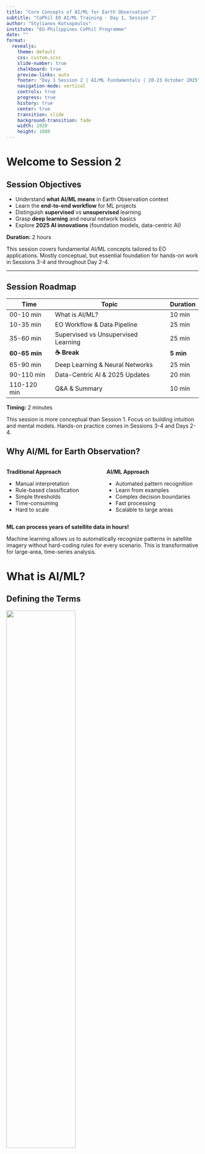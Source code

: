 ```yaml
---
title: "Core Concepts of AI/ML for Earth Observation"
subtitle: "CoPhil EO AI/ML Training - Day 1, Session 2"
author: "Stylianos Kotsopoulos"
institute: "EU-Philippines CoPhil Programme"
date: ""
format:
  revealjs:
    theme: default
    css: custom.scss
    slide-number: true
    chalkboard: true
    preview-links: auto
    footer: "Day 1 Session 2 | AI/ML Fundamentals | 20-23 October 2025"
    navigation-mode: vertical
    controls: true
    progress: true
    history: true
    center: true
    transition: slide
    background-transition: fade
    width: 1920
    height: 1080
---
```


# Welcome to Session 2 {background-color="#1e3a8a"}

## Session Objectives

::: {.incremental}
- Understand **what AI/ML means** in Earth Observation context
- Learn the **end-to-end workflow** for ML projects
- Distinguish **supervised** vs **unsupervised** learning
- Grasp **deep learning** and neural network basics
- Explore **2025 AI innovations** (foundation models, data-centric AI)
:::

::: {.fragment}
**Duration:** 2 hours
:::

::: {.notes}
This session covers fundamental AI/ML concepts tailored to EO applications. Mostly conceptual, but essential foundation for hands-on work in Sessions 3-4 and throughout Day 2-4.
:::

---

## Session Roadmap

| Time | Topic | Duration |
|------|-------|----------|
| 00-10 min | What is AI/ML? | 10 min |
| 10-35 min | EO Workflow & Data Pipeline | 25 min |
| 35-60 min | Supervised vs Unsupervised Learning | 25 min |
| **60-65 min** | **☕ Break** | **5 min** |
| 65-90 min | Deep Learning & Neural Networks | 25 min |
| 90-110 min | Data-Centric AI & 2025 Updates | 20 min |
| 110-120 min | Q&A & Summary | 10 min |

::: {.notes}
**Timing:** 2 minutes

This session is more conceptual than Session 1. Focus on building intuition and mental models. Hands-on practice comes in Sessions 3-4 and Days 2-4.
:::

## Why AI/ML for Earth Observation?

::: {.columns}
::: {.column width="50%"}
**Traditional Approach**

- Manual interpretation
- Rule-based classification
- Simple thresholds
- Time-consuming
- Hard to scale
:::

::: {.column width="50%"}
**AI/ML Approach**

- Automated pattern recognition
- Learn from examples
- Complex decision boundaries
- Fast processing
- Scalable to large areas
:::
:::

::: {.fragment}
**ML can process years of satellite data in hours!**
:::

::: {.notes}
Machine learning allows us to automatically recognize patterns in satellite imagery without hard-coding rules for every scenario. This is transformative for large-area, time-series analysis.
:::

# What is AI/ML? {background-color="#0f766e"}

## Defining the Terms

![](images/ai_ml_dl_venn.png){fig-align="center" width="60%"}

::: {.incremental}
- **Artificial Intelligence (AI):** Broad field of making machines "smart"
- **Machine Learning (ML):** Subset of AI where algorithms learn from data
- **Deep Learning (DL):** Subset of ML using neural networks with many layers
:::

::: {.notes}
AI is the broadest term. Machine Learning is a subset where computer algorithms learn patterns from data without being explicitly programmed. Deep Learning uses neural networks.
:::

## Machine Learning in Simple Terms

::: {.columns}
::: {.column width="50%"}
**Traditional Programming**

```
Rules + Data → Results
```

- Programmer writes explicit rules
- Fixed logic
- Hard to handle complexity
:::

::: {.column width="50%"}
**Machine Learning**

```
Data + Results → Rules
```

- Algorithm learns rules from examples
- Adaptive
- Handles complex patterns
:::
:::

::: {.notes}
In traditional programming, we tell computers what to do step-by-step. In ML, we show examples and the algorithm figures out the pattern.
:::

## ML in Earth Observation Context

::: {.columns}
::: {.column width="50%"}
**Example: Forest vs Non-Forest**

**Traditional:**

```
IF NDVI > 0.6 THEN Forest
ELSE Non-Forest
```

Simple, but breaks easily
:::

::: {.column width="50%"}
**Machine Learning:**

- Show 1000 examples of forest pixels
- Show 1000 examples of non-forest
- Algorithm learns complex patterns
- Works in diverse conditions
:::
:::

![](images/ml_classification_example.jpg){fig-align="center" width="60%"}

::: {.notes}
A simple NDVI threshold might work in one region but fail in another. ML can learn the nuanced patterns that distinguish forest from non-forest across different conditions.
:::

# The AI/ML Workflow for EO {background-color="#0f766e"}

## End-to-End ML Workflow

![](images/ml_workflow.png){fig-align="center" width="90%"}

::: {.notes}
This is the typical workflow for any ML project in Earth Observation. Understanding these steps is crucial for successful implementation.
:::

## Step 1: Problem Definition

::: {.columns}
::: {.column width="50%"}
**Key Questions**

- What exactly are we trying to achieve?
- What decisions will this support?
- What level of accuracy is needed?
- What resources are available?
:::

::: {.column width="50%"}
**EO Examples**

- Map rice paddy extent
- Detect flooded areas after typhoon
- Classify land cover types
- Estimate crop yield
- Monitor deforestation
:::
:::

::: {.fragment}
**Clear problem definition = 50% of success**
:::

::: {.notes}
Being clear on the question helps design the solution. "We want to classify land cover in Palawan" is much more actionable than "We want to use AI."
:::

## Step 2: Data Acquisition

::: {.columns}
::: {.column width="50%"}
**Satellite Imagery**

- Sentinel-1/2 (covered in Session 1!)
- Landsat
- Planet
- High-resolution commercial
- Multiple dates/seasons
:::

::: {.column width="50%"}
**Ground Truth / Labels**

- Field surveys
- GPS points
- Existing maps
- Photo interpretation
- Expert knowledge
:::
:::

::: {.fragment}
**Challenge:** Getting quality labels is often hardest part
:::

::: {.notes}
Data acquisition includes both satellite images and the ground truth labels needed to train supervised models. The quality and quantity of labels directly impact model performance.
:::

## Step 3: Data Preprocessing

::: {.incremental}
**For Satellite Imagery:**

- Atmospheric correction (use Level-2A!)
- Cloud masking
- Geometric correction
- Radiometric calibration
- Co-registration (multiple sensors)
- Temporal compositing
:::

::: {.fragment}
**"Garbage In, Garbage Out"** - preprocessing matters!
:::

::: {.notes}
Well-prepared input data is crucial. Even the best model will fail if fed cloudy, misaligned, or uncorrected images.
:::

## Preprocessing Example

::: {.columns}
::: {.column width="50%"}
**Before Preprocessing**

![](images/before_preprocessing.jpg){width="100%"}

- Clouds present
- Atmospheric haze
- Different dates
:::

::: {.column width="50%"}
**After Preprocessing**

![](images/after_preprocessing.jpg){width="100%"}

- Clouds masked
- Atmospherically corrected
- Temporal composite
:::
:::

::: {.notes}
Preprocessing transforms raw satellite data into analysis-ready products. This often involves cloud masking and creating composites.
:::

## Step 4: Feature Engineering

::: {.columns}
::: {.column width="50%"}
**What are Features?**

- Input variables for the model
- Derived from raw data
- Informative for the task
:::

::: {.column width="50%"}
**EO Features**

- Spectral bands (Blue, Red, NIR, etc.)
- Spectral indices (NDVI, NDWI)
- Texture measures
- Temporal statistics
- Topography (elevation, slope)
:::
:::

::: {.fragment}
**Deep Learning:** Often learns features automatically!
:::

::: {.notes}
For traditional ML like Random Forest, we engineer features. For deep learning, the network learns features automatically from raw pixels.
:::

## Common EO Features

| **Feature Type** | **Examples** | **What They Capture** |
|------------------|--------------|------------------------|
| **Spectral Bands** | B2, B3, B4, B8 | Reflectance at different wavelengths |
| **Vegetation Indices** | NDVI, EVI, SAVI | Vegetation health, density |
| **Water Indices** | NDWI, MNDWI | Water presence, moisture |
| **Texture** | GLCM variance, entropy | Spatial patterns |
| **Temporal** | Mean, std over time | Phenology, seasonality |
| **Topographic** | Elevation, slope, aspect | Terrain characteristics |

::: {.notes}
Different features highlight different aspects of the landscape. Vegetation indices emphasize green biomass, water indices highlight water bodies, etc.
:::

## Step 5: Model Selection & Training

::: {.columns}
::: {.column width="50%"}
**Model Selection**

Choose based on:

- Problem type (classification vs regression)
- Data size
- Interpretability needs
- Computational resources
:::

::: {.column width="50%"}
**Common EO Models**

- Random Forest
- Support Vector Machines
- Convolutional Neural Networks
- U-Net (segmentation)
- Recurrent networks (time series)
:::
:::

::: {.notes}
Model choice depends on your specific problem, available data, and resources. We'll cover Random Forest on Day 2 and CNNs on Day 3.
:::

## Training Process

![](images/training_process.png){fig-align="center" width="75%"}

::: {.incremental}
1. **Split data:** Training set (70-80%) & Validation set (20-30%)
2. **Feed training data** to model
3. **Model learns patterns** by adjusting internal parameters
4. **Validate** on unseen validation data
5. **Iterate:** Adjust model or data if needed
:::

::: {.notes}
Training involves feeding labeled examples to the model. The model adjusts its internal parameters to minimize errors on the training data.
:::

## Step 6: Validation & Evaluation

::: {.columns}
::: {.column width="50%"}
**Why Validate?**

- Ensure model generalizes
- Detect overfitting
- Compare different models
- Build confidence
:::

::: {.column width="50%"}
**Evaluation Metrics**

- Overall Accuracy
- Confusion Matrix
- Precision & Recall
- F1-Score
- Kappa coefficient
:::
:::

::: {.fragment}
**Use independent test data - never validate on training data!**
:::

::: {.notes}
Rigorous validation using held-out data ensures the model works on new, unseen examples - not just memorizing training data.
:::

## Confusion Matrix Example

![](images/confusion_matrix.png){fig-align="center" width="60%"}

::: {.columns}
::: {.column width="50%"}
**What it shows:**

- True Positives (correct predictions)
- False Positives (type I error)
- False Negatives (type II error)
- True Negatives
:::

::: {.column width="50%"}
**Derived Metrics:**

- Precision = TP / (TP + FP)
- Recall = TP / (TP + FN)
- Accuracy = (TP + TN) / Total
:::
:::

::: {.notes}
The confusion matrix shows where your model is making mistakes. This helps identify which classes are being confused.
:::

## Step 7: Deployment

::: {.columns}
::: {.column width="50%"}
**Deployment Options**

- Generate full maps
- Near real-time monitoring
- Operational pipelines
- Decision support systems
- Web applications
:::

::: {.column width="50%"}
**Considerations**

- Model retraining schedule
- Computational requirements
- User interface
- Data updates
- Maintenance plan
:::
:::

::: {.notes}
If the model is satisfactory, deploy it for operational use. This might mean generating maps for entire regions or setting up automatic processing of new satellite images.
:::

## Workflow is Iterative

![](images/iterative_workflow.png){fig-align="center" width="70%"}

::: {.incremental}
- **Poor validation?** → Go back to data acquisition or model selection
- **New data available?** → Retrain model
- **Requirements change?** → Redefine problem
- **Continuous improvement** is key
:::

::: {.notes}
Real projects are iterative. You often loop back: if validation is poor, you might need more data, different features, or a different model.
:::

# Types of Machine Learning {background-color="#1e3a8a"}

## Main ML Paradigms

![](images/ml_types.png){fig-align="center" width="75%"}

::: {.incremental}
1. **Supervised Learning** (most common in EO)
2. **Unsupervised Learning** (exploratory analysis)
3. **Semi-supervised Learning** (combines both)
4. **Reinforcement Learning** (less common in EO)
:::

::: {.notes}
We'll focus on supervised and unsupervised learning as these are most relevant for Earth Observation applications.
:::

# Supervised Learning {background-color="#0f766e"}

## What is Supervised Learning?

::: {.columns}
::: {.column width="50%"}
**Definition**

- Learning from **labeled data**
- Known input-output pairs
- Model learns mapping from inputs to outputs
- Like learning with an answer key
:::

::: {.column width="50%"}
![](images/supervised_learning.png){width="100%"}
:::
:::

::: {.fragment}
**Requires ground truth labels for training**
:::

::: {.notes}
Supervised learning is the most common in EO. The algorithm is given examples with known outcomes (labels) and learns to predict labels for new, unseen data.
:::

## Two Types of Supervised Learning

::: {.columns}
::: {.column width="50%"}
**Classification**

- Predict **categorical** labels
- Discrete classes
- Example outputs: "Forest", "Water", "Urban"

![](images/classification.jpg){width="100%"}
:::

::: {.column width="50%"}
**Regression**

- Predict **continuous** values
- Numeric outputs
- Example outputs: 25.3 tons/hectare, 15.2°C

![](images/regression.jpg){width="100%"}
:::
:::

::: {.notes}
Classification assigns data to categories. Regression predicts numeric values. Both require labeled training data.
:::

## Classification Examples in EO

::: {.columns}
::: {.column width="50%"}
**Land Cover Classification**

![](images/land_cover_classification.jpg){width="100%"}

- Forest, agriculture, urban, water
- Pixel-wise or object-based
- Multi-class problem
:::

::: {.column width="50%"}
**Crop Type Mapping**

![](images/crop_type_map.jpg){width="100%"}

- Rice, corn, sugarcane
- Seasonal patterns important
- Supports agricultural planning
:::
:::

::: {.notes}
Land cover classification is the classic EO supervised learning task. Each pixel or region is assigned to a class like forest, water, or urban.
:::

## Regression Examples in EO

::: {.columns}
::: {.column width="50%"}
**Biomass Estimation**

![](images/biomass_estimation.jpg){width="100%"}

- Predict tons of biomass per hectare
- Important for carbon accounting
- Uses SAR and optical data
:::

::: {.column width="50%"}
**Crop Yield Prediction**

![](images/yield_prediction.jpg){width="100%"}

- Predict tons per hectare
- Seasonal NDVI time series
- Supports food security planning
:::
:::

::: {.notes}
Regression tasks predict continuous values like biomass density, crop yield, soil moisture, or sea surface temperature from satellite data.
:::

## Common Supervised Algorithms

| **Algorithm** | **Strengths** | **EO Applications** |
|---------------|---------------|---------------------|
| **Random Forest** | Handles high dimensions, robust | Land cover, crop classification |
| **SVM** | Effective in high dimensions | Binary classification, change detection |
| **Neural Networks** | Learns complex patterns | Image classification, segmentation |
| **Decision Trees** | Interpretable | Quick classifications |
| **k-NN** | Simple, non-parametric | Local classifications |

::: {.notes}
Different algorithms have different strengths. Random Forest is popular in EO for its robustness and ability to handle many features.
:::

## Supervised Learning Requirements

::: {.incremental}
**Essential:**

1. **Training data** with known labels
2. **Representative samples** covering all classes
3. **Sufficient quantity** (varies by algorithm)
4. **Quality labels** (accurate, consistent)
5. **Independent validation** data
:::

::: {.fragment}
**Challenge:** Getting quality labels is often the bottleneck!
:::

::: {.notes}
Supervised learning needs ground truth. For land cover, this might be field surveys, GPS points, or careful photo interpretation. Quality matters more than quantity!
:::

# Unsupervised Learning {background-color="#0f766e"}

## What is Unsupervised Learning?

::: {.columns}
::: {.column width="50%"}
**Definition**

- Learning from **unlabeled data**
- No known outputs
- Discover hidden patterns
- Like sorting without instructions
:::

::: {.column width="50%"}
![](images/unsupervised_learning.png){width="100%"}
:::
:::

::: {.fragment}
**Useful for exploratory analysis and finding structure**
:::

::: {.notes}
Unsupervised learning finds patterns or groupings inherent in the data without being told what to look for.
:::

## Clustering: Main Unsupervised Technique

![](images/clustering_example.png){fig-align="center" width="70%"}

::: {.incremental}
- **Group similar pixels** based on spectral characteristics
- Algorithm decides number of clusters (or you specify)
- **Analyst interprets** what each cluster means
- Example: "Cluster 3 looks like water, Cluster 7 looks like forest"
:::

::: {.notes}
K-means clustering is a common unsupervised method. It groups pixels with similar reflectance, but you have to interpret what those groups mean.
:::

## Unsupervised EO Applications

::: {.columns}
::: {.column width="50%"}
**Change Detection**

- Cluster "before" and "after" images
- Identify changed areas
- No labels needed

**Anomaly Detection**

- Find unusual pixels
- Potential forest disturbance
- Data quality issues
:::

::: {.column width="50%"}
**Initial Exploration**

- Quick overview of spectral classes
- Inform supervised approach
- Generate training samples

**Dimensionality Reduction**

- PCA, t-SNE
- Visualize high-dimensional data
- Feature extraction
:::
:::

::: {.notes}
Unsupervised methods are useful for quick initial analysis or when you don't have ground truth labels. Results need interpretation though.
:::

## Supervised vs Unsupervised

| **Aspect** | **Supervised** | **Unsupervised** |
|------------|----------------|------------------|
| **Labels** | Required | Not needed |
| **Accuracy** | Generally higher | Lower, needs interpretation |
| **Use Case** | Precise classification | Exploration, pattern discovery |
| **Effort** | High (collecting labels) | Low (no labels) |
| **Output** | Predefined classes | Discovered clusters |
| **Control** | High (you define classes) | Low (algorithm decides groups) |

::: {.notes}
Supervised methods generally yield more accurate results when good training data is available. Unsupervised is useful when labels are unavailable or for exploratory work.
:::

## Which to Choose?

::: {.columns}
::: {.column width="50%"}
**Use Supervised When:**

- You have ground truth labels
- Need specific classes
- Accuracy is critical
- Operational application
:::

::: {.column width="50%"}
**Use Unsupervised When:**

- No labels available
- Exploratory analysis
- Discovering unknown patterns
- Quick initial assessment
:::
:::

::: {.fragment}
**In practice:** Often combine both approaches!
:::

::: {.notes}
Most operational EO applications use supervised learning because accuracy and specific class definitions are important. Unsupervised helps with initial exploration.
:::

---

## ☕ 5-Minute Break {background-color="#7c3aed"}

::: {.r-fit-text}
**Stretch Break**

Stand up • Grab water • Back in 5 minutes
:::

::: {.notes}
**Timing:** 5 minutes

**Instructor Actions:**
- Announce break
- Mention we'll dive into deep learning next
- Be available for quick questions

**When Resuming:**
- Quick recap: "We've covered ML basics, workflow, supervised/unsupervised. Now: deep learning!"
:::

---

# Introduction to Deep Learning {background-color="#1e3a8a"}

## What is Deep Learning?

::: {.columns}
::: {.column width="60%"}
**Deep Learning = Neural Networks with Many Layers**

- Subset of machine learning
- "Deep" refers to multiple layers
- Automatically learns features
- Excels at image analysis
- Data-hungry
:::

::: {.column width="40%"}
![](images/deep_learning_layers.png){width="100%"}
:::
:::

::: {.notes}
Deep learning is essentially about neural networks with many layers (dozens or even hundreds). These "deep" networks can capture very complex relationships.
:::

## Neural Networks: Building Blocks

![](images/neuron_diagram.png){fig-align="center" width="70%"}

::: {.incremental}
**Artificial Neuron:**

1. Takes multiple inputs
2. Multiplies each by a **weight**
3. Adds a **bias**
4. Applies **activation function**
5. Produces output
:::

::: {.notes}
A single neuron is like a logistic regression unit. It takes inputs, applies weights, and uses an activation function to produce an output.
:::

## Neural Network Architecture

![](images/neural_network_architecture.png){fig-align="center" width="80%"}

::: {.columns}
::: {.column width="50%"}
**Layers:**

- **Input Layer:** Receives data (e.g., pixel values)
- **Hidden Layers:** Process and transform
- **Output Layer:** Final prediction
:::

::: {.column width="50%"}
**Connections:**

- Each neuron connects to next layer
- Weights on connections
- Information flows forward
:::
:::

::: {.notes}
Neurons are organized into layers. The input layer receives data (pixel values), hidden layers progressively extract features, and the output layer makes predictions.
:::

## Key Concepts

::: {.incremental}
**Activation Functions**

- Introduce non-linearity
- Common: ReLU, Sigmoid, Tanh
- Allow network to learn complex patterns

**Weights and Biases**

- Parameters the network learns
- Millions of parameters in deep networks
- Adjusted during training

**Forward Propagation**

- Data flows input → output
- Generate prediction
:::

::: {.notes}
Activation functions are crucial - they allow neural networks to learn non-linear relationships. Without them, the network would just be linear regression!
:::

## How Neural Networks Learn

![](images/training_loop.png){fig-align="center" width="75%"}

::: {.incremental}
1. **Forward pass:** Input data, get prediction
2. **Calculate loss:** How wrong is the prediction?
3. **Backpropagation:** Calculate gradients
4. **Update weights:** Adjust to reduce error
5. **Repeat:** Thousands of times (epochs)
:::

::: {.notes}
Training adjusts weights to minimize error. This happens through backpropagation - computing gradients and updating weights in the direction that reduces loss.
:::

## Loss Functions

::: {.columns}
::: {.column width="50%"}
**Classification**

**Cross-Entropy Loss**

- Measures classification error
- Higher penalty for confident wrong predictions
- Standard for multi-class problems
:::

::: {.column width="50%"}
**Regression**

**Mean Squared Error**

$$MSE = \frac{1}{n}\sum_{i=1}^{n}(y_i - \hat{y}_i)^2$$

- Measures prediction error
- Squared difference from true value
:::
:::

::: {.notes}
Loss functions quantify "how bad" predictions are. The training process tries to minimize this loss by adjusting weights.
:::

## Optimizers

::: {.columns}
::: {.column width="50%"}
**Stochastic Gradient Descent (SGD)**

- Basic optimizer
- Updates weights based on gradients
- Learning rate controls step size
:::

::: {.column width="50%"}
**Adam Optimizer**

- Adaptive learning rates
- Faster convergence
- Most popular for deep learning
- Generally works well
:::
:::

::: {.fragment}
**You don't need to implement these - frameworks do it for you!**
:::

::: {.notes}
Optimizers determine how weights are updated. Adam is the most popular because it adapts learning rates automatically and generally converges faster than SGD.
:::

## Convolutional Neural Networks (CNNs)

![](images/cnn_architecture.png){fig-align="center" width="85%"}

::: {.incremental}
**Specialized for images:**

- **Convolutional layers:** Detect spatial patterns
- **Pooling layers:** Reduce dimensionality
- **Fully connected layers:** Final classification
- Automatically learn features (edges, textures, objects)
:::

::: {.notes}
CNNs are neural networks specialized for grid data like images. They use convolutional layers to automatically extract spatial features.
:::

## How CNNs Process Images

![](images/cnn_feature_extraction.png){fig-align="center" width="80%"}

::: {.incremental}
**Hierarchical Feature Learning:**

- **Early layers:** Detect edges, simple patterns
- **Middle layers:** Detect textures, parts
- **Later layers:** Detect objects, scenes
- **No manual feature engineering needed!**
:::

::: {.notes}
CNNs learn increasingly complex features at each layer. Early layers detect edges, later layers detect whole objects. This happens automatically during training!
:::

## CNNs in Earth Observation

::: {.columns}
::: {.column width="50%"}
**Applications:**

- Image classification
- Object detection (ships, buildings)
- Semantic segmentation (pixel-wise)
- Change detection
- Super-resolution
:::

::: {.column width="50%"}
**Advantages:**

- Learn features automatically
- Handle spatial context
- State-of-the-art performance
- Transfer learning possible
:::
:::

![](images/cnn_eo_examples.jpg){fig-align="center" width="70%"}

::: {.notes}
CNNs have achieved state-of-the-art results in many EO tasks. They can learn to recognize complex patterns without manual feature engineering.
:::

## Popular CNN Architectures for EO

| **Architecture** | **Year** | **Key Innovation** | **EO Use Cases** |
|------------------|----------|-------------------|------------------|
| **ResNet** | 2015 | Residual connections | Classification, backbone for detection |
| **U-Net** | 2015 | Skip connections | Semantic segmentation, flood mapping |
| **EfficientNet** | 2019 | Compound scaling | Efficient classification, mobile deployment |
| **DeepLabv3+** | 2018 | Atrous convolution | Land cover segmentation |
| **YOLOv8** | 2023 | Real-time detection | Object detection, ship/vehicle counting |

::: {.fragment}
**ResNet and EfficientNet are most popular backbones for EO**
:::

::: {.notes}
These are proven architectures widely used in EO. ResNet-50 is often the starting point for transfer learning. U-Net dominates semantic segmentation tasks.
:::

## ResNet: Residual Networks

![](images/resnet_residual_block.png){fig-align="center" width="70%"}

::: {.columns}
::: {.column width="60%"}
**Key Innovation: Skip Connections**

- Allows training very deep networks (50, 101, 152 layers)
- Solves vanishing gradient problem
- Identity mapping preserves information

**Common Variants:**
- ResNet-50 (25M parameters)
- ResNet-101 (44M parameters)
- ResNet-152 (60M parameters)
:::

::: {.column width="40%"}
**EO Applications:**

- Pre-trained on ImageNet
- Fine-tune for EO tasks
- Backbone for object detection
- Transfer learning baseline

**Performance:**
- Top-5 error: 3.57% (ImageNet)
- Works well with 10k+ images
:::
:::

::: {.notes}
ResNet revolutionized deep learning by enabling training of very deep networks. Skip connections allow gradients to flow directly through the network.
:::

## U-Net for Semantic Segmentation

![](images/unet_architecture.png){fig-align="center" width="80%"}

::: {.incremental}
**Architecture:**
- **Encoder (contracting path):** Captures context
- **Decoder (expanding path):** Enables precise localization
- **Skip connections:** Combine low & high-level features

**Why Dominant in EO:**
- Works with small datasets (hundreds of images)
- Precise pixel-wise predictions
- Perfect for segmentation tasks
:::

::: {.fragment}
**EO Applications:** Flood mapping, land cover, building footprints, crop fields
:::

::: {.notes}
U-Net is THE architecture for semantic segmentation in EO. Originally designed for biomedical image segmentation, it's now standard for pixel-wise classification tasks.
:::

## Deep Learning Frameworks

::: {.columns}
::: {.column width="50%"}
**TensorFlow / Keras**

![](images/tensorflow_logo.png){width="150px"}

- Google's framework
- High-level Keras API
- Production-ready
- Large ecosystem
:::

::: {.column width="50%"}
**PyTorch**

![](images/pytorch_logo.png){width="150px"}

- Facebook's framework
- Pythonic and intuitive
- Popular in research
- Flexible
:::
:::

::: {.fragment}
**We'll use TensorFlow/Keras in this training**
:::

::: {.notes}
You don't implement backpropagation yourself - frameworks like TensorFlow and PyTorch handle the math. You just define the architecture and provide data.
:::

## Deep Learning Considerations

::: {.columns}
::: {.column width="50%"}
**Advantages:**

- Automatic feature learning
- State-of-the-art accuracy
- Handles complex patterns
- Scales to big data
:::

::: {.column width="50%"}
**Challenges:**

- Requires lots of training data
- Computationally intensive (need GPUs)
- Less interpretable ("black box")
- Harder to debug
:::
:::

::: {.fragment}
**Start simple (Random Forest), move to DL when you have data and compute**
:::

::: {.notes}
Deep learning is powerful but data-hungry and computationally expensive. For many EO tasks, simpler models like Random Forest work well with less data.
:::

# Benchmark Datasets for EO {background-color="#0f766e"}

## Why Benchmark Datasets Matter

::: {.incremental}
1. **Standardized Evaluation** - Compare algorithms objectively
2. **Training Resources** - Pre-labeled data for model training
3. **Transfer Learning** - Pre-train on large datasets, fine-tune locally
4. **Research Reproducibility** - Enable comparison across studies
5. **Community Building** - Shared resources accelerate progress
:::

::: {.fragment}
**You don't need to label everything from scratch!**
:::

::: {.notes}
Benchmark datasets are crucial for EO ML. They provide labeled training data and enable fair comparison of methods across research groups worldwide.
:::

## EuroSAT: Land Cover Classification

::: {.columns}
::: {.column width="60%"}
**Specifications:**
- **Images:** 27,000 labeled patches
- **Classes:** 10 land cover types
- **Size:** 64×64 pixels
- **Bands:** All 13 Sentinel-2 bands
- **Source:** European cities

**10 Classes:**
Annual Crop • Forest • Herbaceous Vegetation • Highway • Industrial • Pasture • Permanent Crop • Residential • River • Sea/Lake
:::

::: {.column width="40%"}
![](images/eurosat_classes.png){width="100%"}

**Achievement:**
**98.57% accuracy** with CNNs

**Why Popular:**
- Sentinel-2 based
- Balanced classes
- Easy to use
:::
:::

::: {.notes}
EuroSAT is one of the most popular benchmarks for EO classification. Based on Sentinel-2, making it highly relevant for operational applications. Great starting point for CNN experiments.
:::

## BigEarthNet: Large-Scale Multi-Label

::: {.columns}
::: {.column width="50%"}
**Massive Scale:**
- **Images:** 590,326 Sentinel-2 patches
- **Coverage:** 10 European countries
- **Labels:** 43 land cover classes
- **Multi-label:** Multiple classes per image
- **Multi-modal:** Optical + SAR version

**Real-World Complexity:**
- Forest + Water
- Urban + Agricultural
- Reflects actual landscapes
:::

::: {.column width="50%"}
![](images/bigearth_multilabel.jpg){width="100%"}

**Why Different:**

Unlike EuroSAT (single label), BigEarthNet has multiple overlapping classes - more realistic!

**Access:**
- bigearth.net
- TensorFlow Datasets
- Papers With Code
:::
:::

::: {.notes}
BigEarthNet's multi-label nature makes it more challenging but also more realistic. Essential for semantic segmentation research and testing advanced architectures.
:::

## xView: Object Detection Benchmark

::: {.columns}
::: {.column width="50%"}
**Specifications:**
- **Objects:** >1 million annotated
- **Classes:** 60 object types
- **Resolution:** 0.3m (WorldView-3)
- **Area:** >1,400 km²
- **Annotations:** Bounding boxes

**Object Categories:**
- Buildings & infrastructure
- Vehicles (cars, trucks, aircraft)
- Ships & maritime
- Storage tanks
- Construction equipment
:::

::: {.column width="50%"}
![](images/xview_samples.jpg){width="100%"}

**Created for disaster response**

**Applications:**
- YOLO training
- Faster R-CNN
- Small object detection
- Infrastructure mapping
:::
:::

::: {.notes}
xView is THE benchmark for object detection in satellite imagery. Created for disaster response applications, now widely used for testing detection algorithms like YOLO and Faster R-CNN.
:::

## Philippine Data Resources

::: {.columns}
::: {.column width="50%"}
**PRiSM (PhilRice)**
- Rice area maps (wet/dry season)
- Planting dates & growth stages
- Yield estimates
- Since 2014
- https://prism.philrice.gov.ph/

**PhilSA Products**
- Flood extent maps (DATOS)
- Mangrove extent mapping
- Land cover classifications
- Disaster damage assessments
:::

::: {.column width="50%"}
**DOST-ASTI Outputs**
- DATOS rapid flood mapping
- Hazard susceptibility maps
- AI-powered damage assessment
- hazardhunter.georisk.gov.ph

**NAMRIA Geoportal**
- National land cover (2020)
- Topographic basemaps
- Administrative boundaries
- Digital Elevation Models
- www.geoportal.gov.ph
:::
:::

::: {.fragment}
**Use these as training/validation data - don't start from scratch!**
:::

::: {.notes}
Philippine agencies have produced operational EO products that can serve as training or validation data for your ML models. Leverage existing work!
:::

# Data-Centric AI & 2025 Innovations {background-color="#1e3a8a"}

## Paradigm Shift: Model-Centric vs Data-Centric

![](images/model_vs_data_centric.png){fig-align="center" width="80%"}

::: {.columns}
::: {.column width="50%"}
**Model-Centric (Traditional)**

- Focus on improving algorithms
- Keep data fixed
- Try different models
- Tune hyperparameters
:::

::: {.column width="50%"}
**Data-Centric (Modern)**

- Focus on improving data
- Keep model fixed
- Clean and augment data
- Better annotations
:::
:::

::: {.notes}
A lot of early ML progress focused on model algorithms. Data-Centric AI, popularized by Andrew Ng, advocates that improving your data often yields bigger gains.
:::

## Why Data-Centric Matters for EO

::: {.incremental}
**EO-Specific Data Challenges:**

- Cloud contamination
- Atmospheric effects
- Sensor artifacts and noise
- Label uncertainty
- Geographic variability
- Temporal dynamics
- Class imbalance
:::

::: {.fragment}
**"Better data beats a cleverer model" in most cases**
:::

::: {.notes}
In EO, the "food" you feed your AI matters more than fancy model tweaks. Cloudy images, mislabeled points, or biased samples can derail any model.
:::

## 2025 Research: Data Efficiency

![](images/data_efficiency_research.png){fig-align="center" width="70%"}

**Key Finding (ArXiv 2025):**

::: {.incremental}
- Some EO datasets reach **optimal accuracy with <20% of temporal instances**
- **Single band** from single modality can be sufficient
- Data efficiency crucial for operational systems
- Quality over quantity
:::

::: {.notes}
Recent research shows you don't always need all available data. Smart selection of temporal instances and bands can achieve similar accuracy with much less data.
:::

## Four Pillars of Data-Centric AI

::: {.columns}
::: {.column width="50%"}
**1. Data Quality**

![](images/data_quality.jpg){width="100%"}

- Cloud/shadow removal
- Atmospheric correction
- Sensor calibration
- Geometric accuracy
:::

::: {.column width="50%"}
**2. Data Quantity**

![](images/data_quantity.jpg){width="100%"}

- Sufficient training samples
- Balanced classes
- Data augmentation
- Transfer learning
:::
:::

## Four Pillars (Continued)

::: {.columns}
::: {.column width="50%"}
**3. Data Diversity**

![](images/data_diversity.jpg){width="100%"}

- Multiple seasons
- Different regions
- Various conditions
- Class variations
:::

::: {.column width="50%"}
**4. Label Quality**

![](images/label_quality.jpg){width="100%"}

- Clear definitions
- Consistent protocols
- Expert validation
- Accurate geolocation
:::
:::

::: {.notes}
These four aspects - quality, quantity, diversity, and labels - determine model success more than architectural choices.
:::

# Data Quality {background-color="#0f766e"}

## Data Quality in EO

::: {.columns}
::: {.column width="50%"}
**Common Issues:**

- Clouds and shadows
- Haze and aerosols
- Sensor artifacts (striping, banding)
- Geometric misalignment
- Radiometric inconsistencies
- Mixed pixels at boundaries
:::

::: {.column width="50%"}
**Solutions:**

- Use Level-2A products
- Rigorous cloud masking
- Quality flag filtering
- Multi-temporal compositing
- Validation checks
- Document preprocessing
:::
:::

::: {.notes}
Satellite data can be noisy. Cloud masking, using atmospherically corrected products, and careful preprocessing are essential.
:::

## Quality Example: Cloud Masking

::: {.columns}
::: {.column width="50%"}
**Without Cloud Masking**

![](images/with_clouds.jpg){width="100%"}

- Clouds misclassified
- Shadows cause errors
- Poor model performance
:::

::: {.column width="50%"}
**With Proper Masking**

![](images/clouds_masked.jpg){width="100%"}

- Clean training data
- Accurate classifications
- Better generalization
:::
:::

::: {.fragment}
**One cloudy image can ruin your training data!**
:::

::: {.notes}
Even a few cloudy training samples can teach the model wrong patterns. Rigorous cloud masking is non-negotiable.
:::

# Data Quantity {background-color="#0f766e"}

## How Much Data Do You Need?

::: {.incremental}
**Depends on:**

- Model complexity (DL needs more)
- Problem difficulty
- Class separability
- Available features

**General Guidelines:**

- **Traditional ML:** 100s to 1000s of samples per class
- **Deep Learning:** 1000s to 10,000s per class
- **Transfer Learning:** Can work with 100s per class
:::

::: {.notes}
Deep learning is data-hungry. Random Forest can work with smaller datasets. Transfer learning (starting from pre-trained models) reduces data requirements.
:::

## Data Augmentation

![](images/data_augmentation.jpg){fig-align="center" width="80%"}

::: {.incremental}
**Techniques:**

- Rotation (90°, 180°, 270°)
- Flipping (horizontal, vertical)
- Brightness/contrast adjustment
- Adding noise
- Elastic deformations
:::

::: {.fragment}
**Result:** 10x more training samples from existing data!
:::

::: {.notes}
Data augmentation synthetically increases dataset size by creating modified versions of existing samples. This helps models generalize better.
:::

## Transfer Learning

![](images/transfer_learning.png){fig-align="center" width="75%"}

::: {.columns}
::: {.column width="50%"}
**Concept:**

- Start with model pre-trained on large dataset
- Fine-tune on your specific task
- Requires much less data
:::

::: {.column width="50%"}
**EO Applications:**

- Use ImageNet pre-trained models
- NASA-IBM Geospatial Foundation Model
- Domain-specific pre-training
:::
:::

::: {.notes}
Transfer learning leverages knowledge learned on large datasets and adapts it to your specific problem with much less data.
:::

# Data Diversity {background-color="#0f766e"}

## Why Diversity Matters

::: {.columns}
::: {.column width="50%"}
**Problem: Biased Training**

![](images/biased_training.jpg){width="100%"}

- All samples from one season
- One geographic region only
- Similar conditions
- **Result:** Model fails elsewhere
:::

::: {.column width="50%"}
**Solution: Diverse Training**

![](images/diverse_training.jpg){width="100%"}

- Multiple seasons
- Different regions
- Various conditions
- **Result:** Model generalizes
:::
:::

::: {.notes}
Models trained on narrow datasets often fail when deployed in different conditions. Diversity in training data leads to better generalization.
:::

## Sources of Diversity Needed

::: {.incremental}
**Temporal Diversity:**

- Different seasons (wet/dry)
- Multiple years
- Phenological stages

**Geographic Diversity:**

- Different regions
- Various elevations
- Coastal vs inland

**Atmospheric Diversity:**

- Clear vs hazy days
- Different solar angles
- Seasonal lighting

**Class Diversity:**

- Variations within classes
- Edge cases
- Transitional zones
:::

::: {.notes}
For robust models, ensure your training data covers the range of conditions the model will encounter in operational use.
:::

## Example: Urban Classification

::: {.columns}
::: {.column width="50%"}
**Poor Diversity**

- Only Metro Manila samples
- Only concrete roofs
- Only high-density areas
- **Fails** in other cities
:::

::: {.column width="50%"}
**Good Diversity**

- Large cities, small towns
- Various roof materials (concrete, metal, nipa)
- Different architectural styles
- Different densities
- **Works** across Philippines
:::
:::

::: {.notes}
If training only on Metro Manila, the model might not recognize small towns or rural settlements with different characteristics.
:::

# Label Quality {background-color="#0f766e"}

## Label Quality is Critical

::: {.columns}
::: {.column width="50%"}
**Common Label Issues:**

- Mislabeled samples
- Positional errors (GPS drift)
- Temporal mismatch (old labels, new image)
- Ambiguous classes
- Inconsistent definitions
- Mixed pixels
:::

::: {.column width="50%"}
**Impact:**

- Model learns wrong patterns
- Contradictory signals
- Poor generalization
- Low confidence predictions
- Wasted compute
:::
:::

::: {.fragment}
**One bad label can corrupt model learning!**
:::

::: {.notes}
Ground truth labels might have errors - GPS inaccuracy, outdated information, or human mistakes. These errors propagate to model predictions.
:::

## Label Quality Best Practices

::: {.incremental}
**1. Clear Class Definitions**

- Write explicit criteria
- Provide examples
- Define edge cases
- Document ambiguities

**2. Consistent Protocols**

- Standard operating procedures
- Same interpretation rules
- Calibration sessions
- Regular training for labelers

**3. Multiple Annotators**

- Independent labeling
- Compare for consistency
- Resolve disagreements
- Build consensus labels

**4. Expert Validation**

- Domain experts review samples
- Random quality checks
- Iterative improvement
:::

::: {.notes}
Invest time in defining classes clearly and training labelers. Consistency matters more than speed.
:::

## Label Quality Example

::: {.columns}
::: {.column width="50%"}
**Poor Labels**

![](images/poor_labels.jpg){width="100%"}

- "Forest" defined inconsistently
- Mixed with shrubland
- Temporal mismatch
- Positional errors
:::

::: {.column width="50%"}
**High-Quality Labels**

![](images/good_labels.jpg){width="100%"}

- Clear forest definition
- Careful boundary delineation
- Image-label temporal match
- Validated position
:::
:::

::: {.notes}
High-quality labels are worth the effort. A smaller dataset with accurate labels often outperforms a larger dataset with noisy labels.
:::

## ALaM Project: Addressing Labels

![](images/alam_project.jpg){fig-align="center" width="70%"}

::: {.incremental}
**DOST-ASTI's Automated Labeling Machine**

- Automates labeling process
- Crowdsourcing capabilities
- Expert validation workflow
- **Addresses EO's biggest bottleneck**
:::

::: {.notes}
Remember from Session 1: DOST-ASTI's ALaM project specifically addresses the label quality and quantity challenge through automation and crowdsourcing.
:::

# Practical Data-Centric Tips {background-color="#0f766e"}

## Data-Centric Workflow

::: {.incremental}
**Before Training:**

1. **Audit your data:** Visualize samples, check distributions
2. **Clean aggressively:** Remove clouds, fix labels, filter outliers
3. **Balance classes:** Address imbalances through sampling or augmentation
4. **Document everything:** Track data sources, preprocessing, versions

**During Training:**

5. **Analyze errors:** Which samples does model get wrong?
6. **Identify patterns:** Are errors systematic? (e.g., all in one region)
7. **Fix data:** Add more diverse samples, improve labels
8. **Iterate:** Retrain with better data
:::

::: {.notes}
Data-centric approach means continuously improving data quality based on model feedback. Look at errors to understand what data you're missing.
:::

## Data Quality Checklist

::: {.incremental}
- [ ] Atmospherically corrected (Level-2A)?
- [ ] Clouds and shadows masked?
- [ ] Geometric alignment verified?
- [ ] Temporal consistency checked?
- [ ] Label accuracy validated?
- [ ] Classes clearly defined?
- [ ] Training data balanced?
- [ ] Geographic diversity ensured?
- [ ] Seasonal coverage adequate?
- [ ] Edge cases included?
- [ ] Quality flags documented?
:::

::: {.notes}
Use this checklist before training any model. Addressing data issues upfront saves time and improves results.
:::

## Case Study: Better Data = Better Results

::: {.columns}
::: {.column width="50%"}
**Scenario:**

Coral reef mapping project

**Initial Results:**

- 70% accuracy
- Fails in turbid water
- Confuses reef with sand

**Problem Identified:**

All training data from clear water
:::

::: {.column width="50%"}
**Data-Centric Solution:**

1. Add turbid water samples
2. Include reef-sand transition zones
3. More diverse depths
4. Improve label precision

**New Results:**

- **90% accuracy**
- Works in turbid water
- Better boundary detection
:::
:::

::: {.fragment}
**10x improvement from better data, same model!**
:::

::: {.notes}
Real example of how data improvements had bigger impact than model tuning. The data was the key, not the algorithm.
:::

# 2025 Developments {background-color="#1e3a8a"}

## Foundation Models for EO

![](images/foundation_models.png){fig-align="center" width="75%"}

::: {.incremental}
**What are Foundation Models?**

- Large models pre-trained on massive EO datasets
- Learn general representations
- Fine-tune for specific tasks
- **Dramatically reduce labeled data needs**

**Examples (2025):**

- **NASA-IBM Geospatial Foundation Model** (open-source, Aug 2024)
- **Prithvi** (IBM/NASA/ESA collaboration)
- **Clay Foundation Model** (open-source)
- Planet Labs + Anthropic Claude integration
:::

::: {.notes}
**Timing:** 4 minutes

**Key Points:**
- **2025 Update:** Foundation models are THE major innovation in EO AI
- NASA-IBM model released August 2024 as open-source
- Trained on massive Sentinel-2 datasets (1 billion parameters)
- Can be fine-tuned with just hundreds of labeled samples (vs thousands before)
- **Philippine Application:** Use foundation models to jumpstart projects with limited labeled data

**Example:**
"Instead of manually labeling 10,000 images for rice mapping, fine-tune Prithvi with just 500 samples and achieve similar accuracy"
:::

## On-Board AI Processing

![](images/onboard_ai.jpg){fig-align="center" width="70%"}

::: {.columns}
::: {.column width="50%"}
**ESA Φsat-2 (Launched 2024)**

- 22×10×33 cm CubeSat
- Onboard AI computer (Intel Myriad X VPU)
- Real-time cloud detection
- Process before downlink
- **Saves bandwidth**
:::

::: {.column width="50%"}
**Satellogic Edge Computing**

- "AI First" satellites
- Onboard GPUs
- Real-time processing
- Immediate insights
- Ship/object detection
:::
:::

::: {.notes}
**Timing:** 3 minutes

**Key Points:**
- **2025 Update:** On-board AI is operational on multiple satellites
- ESA's Φsat-2 launched 2024 with Intel AI chip
- Processes images on-orbit before transmitting
- Use case: Only download cloud-free portions, save 90% bandwidth
- Future: Real-time disaster detection from space

**Philippine Relevance:**
"Imagine typhoon damage detected and reported automatically from orbit within minutes, not hours"
:::

## Self-Supervised Learning

::: {.columns}
::: {.column width="60%"}
**Concept:**

- Learn from **unlabeled data**
- Define pretext tasks (e.g., predict missing patches)
- Model learns useful representations
- Fine-tune with small labeled dataset

**Why Important for EO:**

- Abundance of unlabeled satellite imagery
- High cost of labeling
- Improves transferability
:::

::: {.column width="40%"}
![](images/self_supervised.png){width="100%"}
:::
:::

::: {.notes}
Self-supervised learning is particularly relevant for EO due to abundance of unlabeled imagery. Models learn useful features without expensive labeling.
:::

## Explainable AI (XAI)

![](images/xai_methods.png){fig-align="center" width="75%"}

::: {.incremental}
**Why XAI Matters:**

- Understand model decisions
- Build trust in AI systems
- Debug and improve models
- Regulatory compliance

**Methods:**

- **SHAP:** Feature importance
- **LIME:** Local explanations
- **Grad-CAM:** Visual attention maps
- **Saliency Maps:** What pixels matter?
:::

::: {.notes}
As AI systems make important decisions (disaster response, resource allocation), understanding why they make those decisions becomes crucial.
:::

# Summary & Key Takeaways {background-color="#1e3a8a"}

## What We Covered

::: {.incremental}
1. **AI/ML Basics:** What it is and why it's powerful for EO
2. **ML Workflow:** 7-step process from problem to deployment
3. **Supervised Learning:** Classification and regression with labeled data
4. **Unsupervised Learning:** Clustering and pattern discovery
5. **Deep Learning:** Neural networks and CNNs for images
6. **Data-Centric AI:** Quality, quantity, diversity, labels
7. **2025 Trends:** Foundation models, on-board AI, XAI
:::

::: {.notes}
We've covered the fundamental concepts you need to understand before diving into hands-on implementation.
:::

## Key Takeaways

::: {.incremental}
**1. Focus on Data First**

- Quality beats quantity
- Diversity enables generalization
- Good labels are gold

**2. Start Simple**

- Try traditional ML before deep learning
- Random Forest is often enough
- Add complexity only when needed

**3. Iterate Continuously**

- Analyze errors
- Improve data
- Retrain models
- Deployment is not the end
:::

::: {.notes}
These principles will serve you well throughout your AI/ML journey. Data quality and iterative improvement are more important than fancy algorithms.
:::

## Practical Advice

::: {.incremental}
**For Your Projects:**

- **Define the problem clearly** before collecting data
- **Invest in high-quality training data** - it's worth it
- **Validate rigorously** on independent data
- **Document everything** (data sources, preprocessing, model versions)
- **Start with baselines** (simple models, existing methods)
- **Iterate based on errors** - let failures guide improvements
- **Consider operational constraints** early
:::

::: {.notes}
These practical tips come from real-world experience. Following them will save you time and frustration.
:::

## The Data-Centric Mindset

::: {.columns}
::: {.column width="50%"}
**When model performs poorly, ask:**

1. Is my data clean?
2. Are labels accurate?
3. Is training data representative?
4. Do I have enough diversity?
5. Are there systematic biases?
:::

::: {.column width="50%"}
**Before trying:**

- More complex model
- More epochs
- Different hyperparameters
- New architecture

**Check your data first!**
:::
:::

::: {.fragment}
**"Better data beats a cleverer model" - Andrew Ng**
:::

::: {.notes}
Adopt a data-centric mindset. When models underperform, investigate data issues before blaming the algorithm.
:::

## Connection to Sessions 3 & 4

::: {.columns}
::: {.column width="50%"}
**Session 3: Python Basics**

- Load and explore data
- GeoPandas (vector)
- Rasterio (raster)
- **Foundation for all ML work**
:::

::: {.column width="50%"}
**Session 4: Google Earth Engine**

- Access Sentinel data at scale
- Cloud masking (data quality!)
- Temporal compositing
- Export for ML workflows
:::
:::

::: {.fragment}
**Everything builds on these concepts!**
:::

::: {.notes}
The hands-on sessions this afternoon put these concepts into practice. You'll actually work with data and see these principles in action.
:::

## Looking Ahead: Days 2-4

::: {.columns}
::: {.column width="50%"}
**Day 2:**

- Random Forest classification
- Land cover mapping
- CNN basics
- TensorFlow/Keras intro
:::

::: {.column width="50%"}
**Days 3-4:**

- U-Net for segmentation
- Flood mapping (DRR focus)
- Time series with LSTMs
- Foundation models
- Explainable AI
:::
:::

::: {.notes}
Over the next three days, we'll implement these concepts in real EO applications for DRR, CCA, and NRM.
:::

## Resources for Continued Learning

::: {.incremental}
**Online Courses:**

- NASA ARSET: ML for Earth Science
- EO College: Introduction to ML for EO
- Coursera: Machine Learning (Andrew Ng)
- Fast.ai: Practical Deep Learning

**Papers & Tutorials:**

- "Data-Centric ML for Earth Observation" (ArXiv 2025)
- Google Earth Engine tutorials
- TensorFlow Earth Observation tutorials

**Communities:**

- SkAI-Pinas network
- Digital Space Campus (CoPhil)
- DIMER model repository
:::

::: {.notes}
These resources will support your continued learning after the training. The Digital Space Campus will have all our materials for reference.
:::

## Session Summary

**What We Covered:**

::: {.incremental}
✅ AI/ML/DL definitions and relationships  
✅ End-to-end ML workflow for EO  
✅ Supervised learning (classification, regression)  
✅ Unsupervised learning (clustering)  
✅ Deep learning & CNNs for satellite imagery  
✅ Data-centric AI philosophy  
✅ **2025 innovations:** Foundation models, on-board AI  
:::

::: {.notes}
**Timing:** 2 minutes

You now have conceptual foundation for all ML work in this course. Sessions 3-4 today and Days 2-4 will implement these concepts.
:::

---

## Q&A

::: {.columns}
::: {.column width="50%"}
**AI/ML Concepts**

- Supervised vs unsupervised?
- When to use deep learning?
- Foundation models for my use case?
:::

::: {.column width="50%"}
**Practical Questions**

- Data quality challenges?
- Label collection strategies?
- Computing requirements?
:::
:::

::: {.notes}
**Timing:** 5-8 minutes for Q&A

**Common Questions:**
- "Do I need a GPU?" → Not for Random Forest, yes for deep learning
- "How many labels do I need?" → Depends: 100s with foundation models, 1000s for CNN from scratch
- "Which algorithm should I use?" → Start simple (RF), then deep learning if needed
- "Can I use foundation models for Philippines?" → Yes! They're global and open-source
:::

# Next: Session 3 {background-color="#0f766e"}

## Hands-on Python for Geospatial Data

**Coming up after 15-minute break:**

- Google Colab environment setup
- GeoPandas for vector data
- Rasterio for raster data
- Work with Philippine boundaries
- Load and visualize Sentinel-2 imagery
- Calculate NDVI

::: {.fragment}
**Get ready to code! 💻**
:::

# Thank You! {background-color="#1e3a8a"}

## Resources

**Foundation Models:**  
NASA-IBM Geospatial: <https://huggingface.co/ibm-nasa-geospatial>  
Prithvi: <https://github.com/NASA-IMPACT/Prithvi>  
Clay: <https://clay-foundation.github.io>

**Learning:**  
NASA ARSET: <https://appliedsciences.nasa.gov/arset>  
EO College: <https://eo-college.org>  
SkAI-Pinas: <https://asti.dost.gov.ph/skai-pinas>

::: {.notes}
**Session 2 Complete!**

15-minute break before Session 3. Make sure participants have:
- Google Colab access working
- GEE account registration started (will finalize in Session 4)
:::
